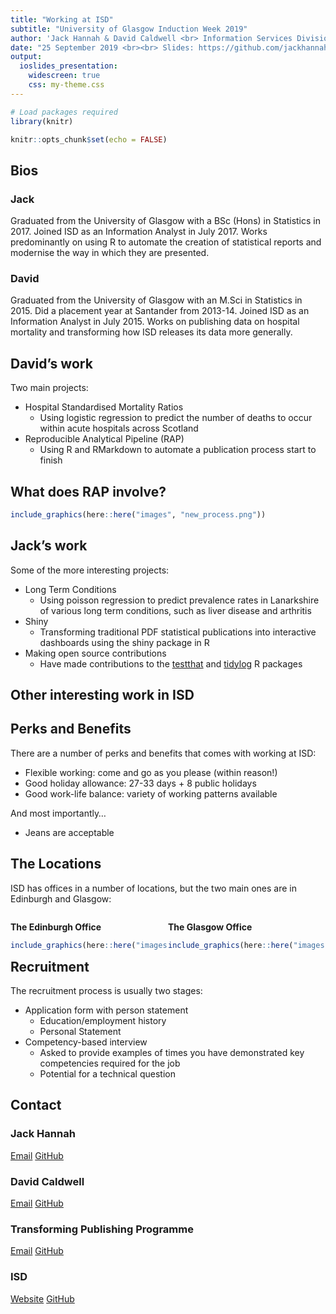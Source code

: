 ```yaml
---
title: "Working at ISD"
subtitle: "University of Glasgow Induction Week 2019"
author: 'Jack Hannah & David Caldwell <br> Information Services Division <br>'
date: "25 September 2019 <br><br> Slides: https://github.com/jackhannah95/uofg-isd"
output:
  ioslides_presentation:
    widescreen: true
    css: my-theme.css
---
```


```r
# Load packages required
library(knitr)

knitr::opts_chunk$set(echo = FALSE)
```


## Bios

### **Jack**
Graduated from the University of Glasgow with a BSc (Hons) in Statistics in 2017. Joined ISD as an Information Analyst in July 2017. Works predominantly on using R to automate the creation of statistical reports and modernise the way in which they are presented.

### **David**
Graduated from the University of Glasgow with an M.Sci in Statistics in 2015. Did a placement year at Santander from 2013-14. Joined ISD as an Information Analyst in July 2015. Works on publishing data on hospital mortality and transforming how ISD releases its data more generally.


## David's work

Two main projects:

- Hospital Standardised Mortality Ratios
    - Using logistic regression to predict the number of deaths to occur within acute hospitals across Scotland
    
- Reproducible Analytical Pipeline (RAP)
    - Using R and RMarkdown to automate a publication process start to finish
    

## What does RAP involve?

```r
include_graphics(here::here("images", "new_process.png"))
```


## Jack's work

Some of the more interesting projects:

- Long Term Conditions
  - Using poisson regression to predict prevalence rates in Lanarkshire of various long term conditions, such as liver disease and arthritis
  
- Shiny
  - Transforming traditional PDF statistical publications into interactive dashboards using the shiny package in R
  
- Making open source contributions
  - Have made contributions to the [testthat](https://github.com/r-lib/testthat) and [tidylog](https://github.com/elbersb/tidylog) R packages


## Other interesting work in ISD



## Perks and Benefits

There are a number of perks and benefits that comes with working at ISD:

- Flexible working: come and go as you please (within reason!)
- Good holiday allowance: 27-33 days + 8 public holidays
- Good work-life balance: variety of working patterns available

And most importantly...

- Jeans are acceptable


## The Locations

ISD has offices in a number of locations, but the two main ones are in Edinburgh and Glasgow:

<div style="float: left; width: 50%; text-align: left">
**The Edinburgh Office**
```r
include_graphics(here::here("images", "gyle_location.png"))
```
</div>

<div style="float: right; width: 50%;">
**The Glasgow Office**
```r
include_graphics(here::here("images", "meridian_location.png"))
```
</div>


## Recruitment

The recruitment process is usually two stages:

- Application form with person statement
    - Education/employment history
    - Personal Statement
    
- Competency-based interview
    - Asked to provide examples of times you have demonstrated key competencies required for the job
    - Potential for a technical question


## Contact

### Jack Hannah

[Email](mailto:jack.hannah1@nhs.net)
[GitHub](https://github.com/jackhannah95)

### David Caldwell

[Email](mailto:david.caldwell1@nhs.net)
[GitHub](https://github.com/davidc92)

### Transforming Publishing Programme

[Email](mailto:nss.isdtransformingpublishing@nhs.net)
[GitHub](https://github.com/NHS-NSS-transforming-publications)

### ISD

[Website](https://www.isdscotland.org/)
[GitHub](https://github.com/Health-SocialCare-Scotland)